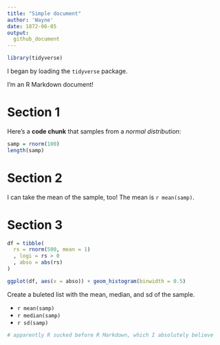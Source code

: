 ```yaml
---
title: "Simple document"
author: 'Wayne'
date: 1872-06-05
output: 
  github_document
---
```



```r
library(tidyverse)
```


I began by loading the `tidyverse` package.


I'm an R Markdown document! 

# Section 1

Here's a **code chunk** that samples from 
a _normal distribution_:

```r
samp = rnorm(100)
length(samp)
```

# Section 2

I can take the mean of the sample, too!
The mean is `r mean(samp)`.




# Section 3


```r


df = tibble(
  rs = rnorm(500, mean = 1)
  , logi = rs > 0
  , abso = abs(rs)
)

ggplot(df, aes(x = abso)) + geom_histogram(binwidth = 0.5)
```



Create a buleted list with the mean, median, and sd of the sample.

* `r mean(samp)`
* `r median(samp)`
* `r sd(samp)`

```r

# apparently R sucked before R Markdown, which I absolutely believe




```

